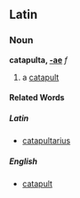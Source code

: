 ==Latin==
===Noun===
'''catapulta, [[Wiktionary appendix:Latin first declension|-ae]]''' ''f''

#a [[catapult]]
====Related Words====
=====Latin=====
*[[catapultarius]]
=====English=====
*[[catapult]]